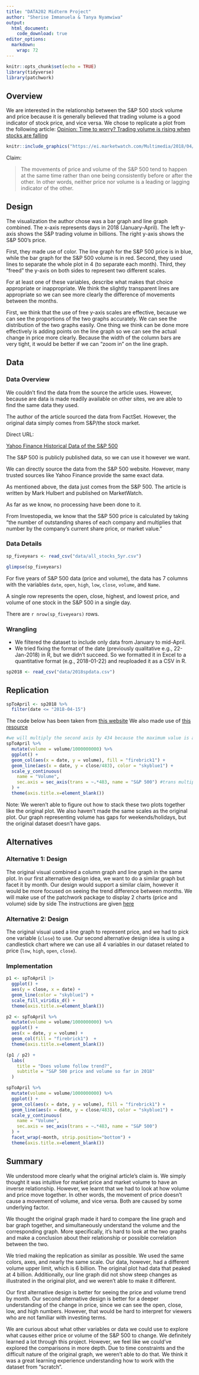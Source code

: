 ```yaml
---
title: "DATA202 Midterm Project"
author: "Sherise Immanuela & Tanya Nyamwiwa"
output:
  html_document:
    code_download: true
editor_options: 
  markdown: 
    wrap: 72
---
```


```r
knitr::opts_chunk$set(echo = TRUE)
library(tidyverse)
library(patchwork)
```

## Overview
We are interested in the relationship between the S&P 500 stock volume and price because it is generally believed that trading volume is a good indicator of stock price, and vice versa. We chose to replicate a plot from the following article:
[Opinion: Time to worry? Trading volume is rising when stocks are
falling](https://www.marketwatch.com/story/time-to-worry-trading-volume-is-rising-when-stocks-are-falling-2018-04-27)

```r
knitr::include_graphics("https://ei.marketwatch.com/Multimedia/2018/04/26/Photos/ZG/MW-GI064_volume_20180426124007_ZG.jpg?uuid=7ac8348a-4970-11e8-8e97-ac162d7bc1f7")
```

Claim:

> The movements of price and volume of the S&P 500 tend to happen at the same time rather than one being consistently before or after the other. In other words, neither price nor volume is a leading or lagging indicator of the other. 

## Design

The visualization the author chose was a bar graph and
line graph combined. The x-axis represents days in 2018 (January-April). 
The left y-axis shows the S&P trading volume in billions. The right y-axis 
shows the S&P 500's price.

First, they made use of color. The line graph for the S&P 500 price is in blue, 
while the bar graph for the S&P 500 volume is in red. Second, they used lines to separate 
the whole plot in 4 (to separate each month). Third, they "freed" the y-axis on both sides to
represent two different scales.

For at least one of these variables, describe what makes that choice
appropriate or inappropriate. We think the slightly transparent lines
are appropriate so we can see more clearly the difference of movements
between the months.

First, we think that the use of free y-axis scales are effective, 
because we can see the proportions of the two graphs accurately. We can see 
the distribution of the two graphs easily. One thing we think can be done more effectively 
is adding points on the line graph so we can see the actual change in price more clearly. 
Because the width of the column bars are very tight, it would be better if we can "zoom in" on
the line graph.

## Data

### Data Overview

We couldn't find the data from the source the article uses. However,
because are data is made readily available on other sites, we are able
to find the same data they used.

The author of the article sourced the data from FactSet. However, the
original data simply comes from S&P/the stock market.

Direct URL:

[Yahoo Finance Historical Data of the S&P
500](https://finance.yahoo.com/quote/%5EGSPC/history?p=%5EGSPC)

The S&P 500 is publicly published data, so we can use it however we
want.

We can directly source the data from the S&P 500 website. However, many
trusted sources like Yahoo Finance provide the same exact data.

As mentioned above, the data just comes from the S&P 500. The article is
written by Mark Hulbert and published on MarketWatch.

As far as we know, no processing have been done to it.

From Investopedia, we know that the S&P 500 price is calculated by
taking "the number of outstanding shares of each company and multiplies
that number by the company's current share price, or market value."

### Data Details

```r
sp_fiveyears <- read_csv("data/all_stocks_5yr.csv")

```

```r
glimpse(sp_fiveyears)
```

For five years of S&P 500 data (price and volume), the data has 7
columns with the variables `date`, `open`, `high`, `low`, `close`,
`volume`, and `Name`.

A single row represents the open, close, highest, and lowest price, and
volume of one stock in the S&P 500 in a single day.

There are `r nrow(sp_fiveyears)` rows.

### Wrangling

- We filtered the dataset to include only data from January to mid-April. 
- We tried fixing the format of the date (previously qualitative e.g., 22-Jan-2018) in R, 
but we didn't succeed. So we formatted it in Excel to a quantitative format (e.g., 2018-01-22) and reuploaded it as a CSV in R.

```r
sp2018 <- read_csv("data/2018spdata.csv")
```


## Replication

```r
spToApril <- sp2018 %>% 
  filter(date <= "2018-04-15")
```


The code below has been taken from
[this website](https://r-graph-gallery.com/line-chart-dual-Y-axis-ggplot2.html)
We also made use of 
[this resource](https://thepracticalr.wordpress.com/2016/08/30/2-y-axis-plotting/)


```r
#we will multiply the second axis by 434 because the maximum value is a little under 2600, while the first axis is a little under 6 (in billions)
spToApril %>% 
  mutate(volume = volume/1000000000) %>%
  ggplot() +
  geom_col(aes(x = date, y = volume), fill = "firebrick1") +
  geom_line(aes(x = date, y = close/483), color = "skyblue1") +
  scale_y_continuous(
    name = "Volume",
    sec.axis = sec_axis(trans = ~.*483, name = "S&P 500") #trans multiply should be one that adjusts the 2 axes to be multiples of each other, but we could not figure out why it was not working
  ) +
  theme(axis.title.x=element_blank())

```


Note: We weren't able to figure out how to stack these two plots together like the original plot. 
We also haven't made the same scales as the original plot.
Our graph representing volume has gaps for weekends/holidays, but the original dataset doesn't have gaps.

## Alternatives

### Alternative 1: Design

The original visual combined a column graph and line graph in the same plot. 
In our first alternative design idea, we want to do a similar graph but facet it by month.
Our design would support a similar claim, however it would be more focused on seeing the trend difference between months.
We will make use of the patchwork package to display 2 charts (price and volume) side by side
The instructions are given [here](https://r-graph-gallery.com/line-chart-dual-Y-axis-ggplot2.html)

### Alternative 2: Design
The original visual used a line graph to represent price, and we had to pick one variable (`close`) to use.
Our second alternative design idea is using a candlestick chart where we can use all 4 variables in our dataset related to price (`low`, `high`, `open`, `close`).

### Implementation

```r
p1 <- spToApril |>
  ggplot() +
  aes(y = close, x = date) +
  geom_line(color = "skyblue1") +
  scale_fill_viridis_d() +
  theme(axis.title.x=element_blank())
```

```r
p2 <- spToApril %>% 
  mutate(volume = volume/1000000000) %>% 
  ggplot() +
  aes(x = date, y = volume) +
  geom_col(fill = "firebrick1")  +
  theme(axis.title.x=element_blank())
```

```r
(p1 / p2) +
  labs(
    title = "Does volume follow trend?",
    subtitle = "S&P 500 price and volume so far in 2018"
  ) 
```

```r
spToApril %>%
  mutate(volume = volume/1000000000) %>%
  ggplot() +
  geom_col(aes(x = date, y = volume), fill = "firebrick1") +
  geom_line(aes(x = date, y = close/483), color = "skyblue1") +
  scale_y_continuous(
    name = "Volume",
    sec.axis = sec_axis(trans = ~.*483, name = "S&P 500")
  ) +
  facet_wrap(~month, strip.position="bottom") +
  theme(axis.title.x=element_blank())
```

## Summary
We understood more clearly what the original article's claim is. We simply thought it was intuitive for market price and market volume to have an inverse relationship. 
However, we learnt that we had to look at how volume and price move together. In other words, the movement of price doesn't cause a movement of volume, and vice versa. Both are caused by some underlying factor.

We thought the original graph made it hard to compare the line graph and bar graph together, 
and simultaneously understand the volume and the corresponding graph. More specifically, it's hard
to look at the two graphs and make a conclusion about their relationship or possible correlation between the two. 

We tried making the replication as similar as possible. We used the same colors, axes, and nearly the same scale. Our data, however, had a different volume upper limit, which is 6 billion. The original plot had data that peaked at 4 billion. Additionally, our line graph did not show steep changes as illustrated in the original plot, and we weren't able to make it different.

Our first alternative design is better for seeing the price and volume trend by month. 
Our second alternative design is better for a deeper understanding of the change in price, since we can see the open, close, low, and high numbers. However, that would be hard to interpret for viewers who are not familiar with investing terms.  

We are curious about what other variables or data we could use to explore what causes either price or volume of the S&P 500 to change. We definitely learned a lot through this project. However, we feel like we could've explored the comparisons in more depth. Due to time constraints and the difficult nature of the original graph, we weren't able to do that. We think it was a great learning experience understanding how to work with the dataset from "scratch". 

